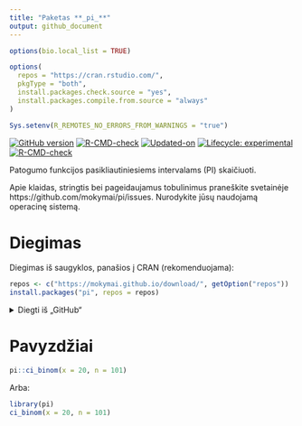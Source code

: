 ```yaml
---
title: "Paketas **_pi_**"
output: github_document
---
```


<!-- README.md is generated from README.Rmd. Please edit that file -->

<!-- # Package **_bio_** -->

```r
options(bio.local_list = TRUE)

options(
  repos = "https://cran.rstudio.com/",
  pkgType = "both",
  install.packages.check.source = "yes",
  install.packages.compile.from.source = "always"
)

Sys.setenv(R_REMOTES_NO_ERRORS_FROM_WARNINGS = "true")
```


<!-- badges: start -->
[![GitHub version](https://img.shields.io/badge/GitHub-`r packageVersion("pi")`-brightgreen.svg)](https://github.com/mokymai/pi)
[![R-CMD-check](https://github.com/mokymai/pi/workflows/R-CMD-check/badge.svg)](https://github.com/mokymai/pi/actions)
[![Updated-on](https://img.shields.io/badge/Updated%20on-`r gsub('-', '--', Sys.Date())`-yellowgreen.svg)](/commits/master)
[![Lifecycle: experimental](https://img.shields.io/badge/lifecycle-experimental-orange.svg)](https://www.tidyverse.org/lifecycle/#experimental)
[![R-CMD-check](https://github.com/mokymai/pi/actions/workflows/R-CMD-check.yaml/badge.svg)](https://github.com/mokymai/pi/actions/workflows/R-CMD-check.yaml)
<!-- badges: end -->

<!-- [![GitHub last commit](https://img.shields.io/github/last-commit/mokymai/pi)](https://github.com/mokymai/pi) -->


Patogumo funkcijos pasikliautiniesiems intervalams (PI) skaičiuoti.


Apie klaidas, stringtis bei pageidaujamus tobulinimus praneškite svetainėje https://github.com/mokymai/pi/issues.
Nurodykite jūsų naudojamą operacinę sistemą.


# Diegimas

Diegimas iš saugyklos, panašios į CRAN (rekomenduojama):

```r
repos <- c("https://mokymai.github.io/download/", getOption("repos"))
install.packages("pi", repos = repos)
```


<details>
<summary>Diegti iš „GitHub“</summary>

Diegti iš „GitHub“:

```r
if (!require(remotes)) install.packages("remotes")
remotes::install_github("mokymai/pi", dependencies = TRUE)
```

Pastaba! Norint įsidiegti iš „*GitHub*“ sistemai „*Windows*“ reikia įrankių „*RTools*“.

</details>


# Pavyzdžiai

```r
pi::ci_binom(x = 20, n = 101)
```
Arba:
```r
library(pi)
ci_binom(x = 20, n = 101)
```
